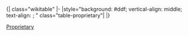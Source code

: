 <noinclude>{| class="wikitable"
|-
|</noinclude>style="background: #ddf; vertical-align: middle; text-align: {{{align|center}}}; {{{style|}}}" class="table-proprietary"|{{{1|[[专有软件|专有]]}}}<noinclude>
|}
{{Documentation|Template:Table cell templates/doc}}

[[Category:软件表格单元格模板|Proprietary]]
</noinclude>